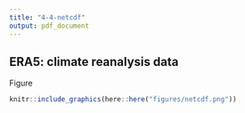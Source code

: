 ```yaml
---
title: "4-4-netcdf"
output: pdf_document
---
```



## ERA5: climate reanalysis data

\newpage

Figure \ref{fig:netcdf}

```r
knitr::include_graphics(here::here("figures/netcdf.png"))
```

